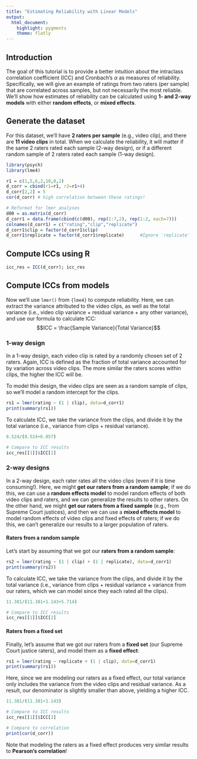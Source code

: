 ```yaml
---
title: "Estimating Reliability with Linear Models"
output:
  html_document:
    highlight: pygments
    theme: flatly
---
```


Introduction
---------------------

The goal of this tutorial is to provide a better intuition about the intraclass correlation coefficient (ICC) and Cronbach's $\alpha$ as measures of reliability. Specifically, we will give an example of ratings from two raters (per sample) that are correlated across samples, but not necessarily the most reliable. We'll show how estimates of reliability can be calculated using **1- and 2-way models** with either **random effects**, or **mixed effects**.

Generate the dataset
---------------------
For this dataset, we'll have **2 raters per sample** (e.g., video clip), and there are **11 video clips** in total. When we calculate the reliability, it will matter if the same 2 raters rated each sample (2-way design), or if a different random sample of 2 raters rated each sample (1-way design).
```r
library(psych)
library(lme4)

r1 = c(1,5,6,2,10,8,2)
d_corr = cbind(r1=r1, r2=r1+4)
d_corr[2,2] = 5
cor(d_corr) # high correlation between these ratings!

# Reformat for lmer analyses
d00 = as.matrix(d_corr)
d_corr1 = data.frame(cbind(c(d00), rep(1:7,2), rep(1:2, each=7)))
colnames(d_corr1) = c("rating","clip","replicate")
d_corr1$clip = factor(d_corr1$clip)
d_corr1$replicate = factor(d_corr1$replicate)      #Ignore 'replicate' as a factor
```

Compute ICCs using R
---------------------
```r
icc_res = ICC(d_corr); icc_res
```


Compute ICCs from models
---------------------
Now we'll use `lmer()` from `{lme4}` to compute reliability. Here, we can extract the variance attributed to the video clips, as well as the total variance (i.e., video clip variance + residual variance + any other variance), and use our formula to calculate ICC: $$ICC = \frac{Sample Variance}{Total Variance}$$

### 1-way design
In a 1-way design, each video clip is rated by a randomly chosen set of 2 raters. Again, ICC is defined as the fraction of total variance accounted for by variation across video clips. The more similar the raters scores within clips, the higher the ICC will be.

To model this design, the video clips are seen as a random sample of clips, so we'll model a random intercept for the clips.

```r
rs1 = lmer(rating ~ (1 | clip), data=d_corr1)
print(summary(rs1))
```
To calculate ICC, we take the variance from the clips, and divide it by the total variance (i.e., variance from clips + residual variance).
```r
8.524/(8.524+6.857)

# Compare to ICC results
icc_res[[1]]$ICC[1]
```


### 2-way designs
In a 2-way design, each rater rates all the video clips (even if it is time consuming!). Here, we might **get our raters from a random sample**; if we do this, we can use a **random effects model** to model random effects of both video clips and raters, and we can generalize the results to other raters. On the other hand, we might **get our raters from a fixed sample** (e.g., from Supreme Court justices), and then we can use a **mixed effects model** to model random effects of video clips and fixed effects of raters; if we do this, we can't generalize our results to a larger population of raters.

#### Raters from a random sample
Let's start by assuming that we got our **raters from a random sample**:
```r
rs2 = lmer(rating ~ (1 | clip) + (1 | replicate), data=d_corr1)  
print(summary(rs2))
```

To calculate ICC, we take the variance from the clips, and divide it by the total variance (i.e., variance from clips + residual variance + variance from our raters, which we can model since they each rated all the clips).
```r
11.381/(11.381+1.143+5.714)

# Compare to ICC results
icc_res[[1]]$ICC[2]
```


#### Raters from a fixed set
Finally, let's assume that we got our raters from a **fixed set** (our Supreme Court justice raters), and model them as a **fixed effect**:
```r
rs1 = lmer(rating ~ replicate + (1 | clip), data=d_corr1)  
print(summary(rs1))
```

Here, since we are modeling our raters as a fixed effect, our total variance only includes the variance from the video clips and residual variance. As a result, our denominator is slightly smaller than above, yielding a higher ICC.
```r
11.381/(11.381+1.143)

# Compare to ICC results
icc_res[[1]]$ICC[3]

# Compare to correlation
print(cor(d_corr))
```
Note that modeling the raters as a fixed effect produces very similar results to **Pearson's correlation**!